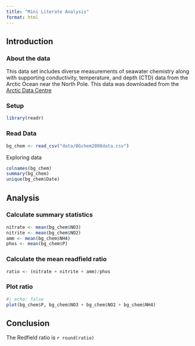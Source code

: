 ```yaml
---
title: "Mini Literate Analysis"
format: html
---
```


## Introduction 

### About the data

  This data set includes diverse measurements of seawater chemistry along with supporting conductivity, temperature, and depth (CTD) data from the Arctic Ocean near the North Pole. This data was downloaded from the [Arctic Data Centre](https://arcticdata.io/catalog/view/doi:10.18739/A25T3FZ8X)
  
### Setup
```r
library(readr)
```

### Read Data

```r
bg_chem <- read_csv("data/BGchem2008data.csv")
```
Exploring data

```r
colnames(bg_chem)
summary(bg_chem)
unique(bg_chem$Date)

```

## Analysis

### Calculate summary statistics

```r
nitrate <- mean(bg_chem$NO3)
nitrite <- mean(bg_chem$NO2)
amm <- mean(bg_chem$NH4)
phos <- mean(bg_chem$P)
```

### Calculate the mean readfield ratio

```r
ratio <- (nitrate + nitrite + amm)/phos
```

### Plot ratio 

<!--This is a comment-->

```r
#| echo: false
plot(bg_chem$P, bg_chem$NO3 + bg_chem$NO2 + bg_chem$NH4)
```

## Conclusion

The Redfield ratio is `r round(ratio)`
